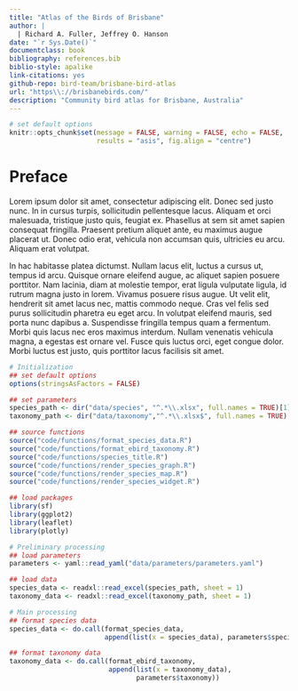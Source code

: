 ```yaml
---
title: "Atlas of the Birds of Brisbane"
author: |
  | Richard A. Fuller, Jeffrey O. Hanson
date: "`r Sys.Date()`"
documentclass: book
bibliography: references.bib
biblio-style: apalike
link-citations: yes
github-repo: bird-team/brisbane-bird-atlas
url: "https\\://brisbanebirds.com/"
description: "Community bird atlas for Brisbane, Australia"
---
```


```r
# set default options
knitr::opts_chunk$set(message = FALSE, warning = FALSE, echo = FALSE,
                      results = "asis", fig.align = "centre")
```

# Preface

Lorem ipsum dolor sit amet, consectetur adipiscing elit. Donec sed justo nunc. In in cursus turpis, sollicitudin pellentesque lacus. Aliquam et orci malesuada, tristique justo quis, feugiat ex. Phasellus at sem sit amet sapien consequat fringilla. Praesent pretium aliquet ante, eu maximus augue placerat ut. Donec odio erat, vehicula non accumsan quis, ultricies eu arcu. Aliquam erat volutpat.

In hac habitasse platea dictumst. Nullam lacus elit, luctus a cursus ut, tempus id arcu. Quisque ornare eleifend augue, ac aliquet sapien posuere porttitor. Nam lacinia, diam at molestie tempor, erat ligula vulputate ligula, id rutrum magna justo in lorem. Vivamus posuere risus augue. Ut velit elit, hendrerit sit amet lacus nec, mattis commodo neque. Cras vel felis sed purus sollicitudin pharetra eu eget arcu. In volutpat eleifend mauris, sed porta nunc dapibus a. Suspendisse fringilla tempus quam a fermentum. Morbi quis lacus nec eros maximus interdum. Nullam venenatis vehicula magna, a egestas est ornare vel. Fusce quis luctus orci, eget congue dolor. Morbi luctus est justo, quis porttitor lacus facilisis sit amet.

```r
# Initialization
## set default options
options(stringsAsFactors = FALSE)

## set parameters
species_path <- dir("data/species", "^.*\\.xlsx", full.names = TRUE)[1]
taxonomy_path <- dir("data/taxonomy","^.*\\.xlsx$", full.names = TRUE)[1]

## source functions
source("code/functions/format_species_data.R")
source("code/functions/format_ebird_taxonomy.R")
source("code/functions/species_title.R")
source("code/functions/render_species_graph.R")
source("code/functions/render_species_map.R")
source("code/functions/render_species_widget.R")

## load packages
library(sf)
library(ggplot2)
library(leaflet)
library(plotly)

# Preliminary processing
## load parameters
parameters <- yaml::read_yaml("data/parameters/parameters.yaml")

## load data
species_data <- readxl::read_excel(species_path, sheet = 1)
taxonomy_data <- readxl::read_excel(taxonomy_path, sheet = 1)

# Main processing
## format species data
species_data <- do.call(format_species_data,
                        append(list(x = species_data), parameters$species))

## format taxonomy data
taxonomy_data <- do.call(format_ebird_taxonomy,
                         append(list(x = taxonomy_data),
                                parameters$taxonomy))
```
